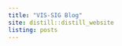 ```yaml
---
title: "VIS-SIG Blog"
site: distill::distill_website
listing: posts
---
```

<!-- library(distill); create_post("Wonderful Wednesdays June 2021") -->